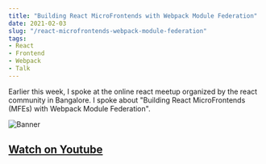 ```yaml
---
title: "Building React MicroFrontends with Webpack Module Federation"
date: 2021-02-03
slug: "/react-microfrontends-webpack-module-federation"
tags:
- React
- Frontend
- Webpack
- Talk
---
```


Earlier this week, I spoke at the online react meetup organized by the react community in Bangalore.
I spoke about "Building React MicroFrontends (MFEs) with Webpack Module Federation".

![Banner](./banner.png)

## [Watch on Youtube](https://youtu.be/-U5Jx17TrG8?t=270)
